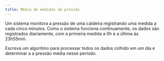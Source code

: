 ```yaml
---
title: Média de medidas de pressão 
---
```

::: {#exr-0032}
Um sistema monitora a pressão de uma caldeira registrando uma medida a cada cinco minutos. Como o sistema funciona continuamente, os dados são registrados diariamente, com a primeira medida a 0h e a última às 23h55min. 

Escreva um algoritmo para processar todos os dados colhido em um dia e determinar a a pressão média nesse período.
:::
